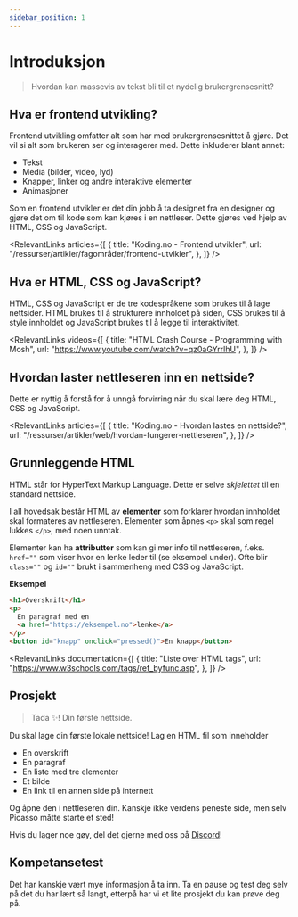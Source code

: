 ```yaml
---
sidebar_position: 1
---
```



# Introduksjon

> Hvordan kan massevis av tekst bli til et nydelig brukergrensesnitt?

## Hva er frontend utvikling?

Frontend utvikling omfatter alt som har med brukergrensesnittet å gjøre. Det vil si alt som brukeren ser og interagerer med. Dette inkluderer blant annet:

- Tekst
- Media (bilder, video, lyd)
- Knapper, linker og andre interaktive elementer
- Animasjoner

Som en frontend utvikler er det din jobb å ta designet fra en designer og gjøre det om til kode som kan kjøres i en nettleser. Dette gjøres ved hjelp av HTML, CSS og JavaScript.

<RelevantLinks
  articles={[
    {
      title: "Koding.no - Frontend utvikler",
      url: "/ressurser/artikler/fagområder/frontend-utvikler",
    },
  ]}
/>

## Hva er HTML, CSS og JavaScript?

HTML, CSS og JavaScript er de tre kodespråkene som brukes til å lage nettsider. HTML brukes til å strukturere innholdet på siden, CSS brukes til å style innholdet og JavaScript brukes til å legge til interaktivitet.

<RelevantLinks
  videos={[
    {
      title: "HTML Crash Course - Programming with Mosh",
      url: "https://www.youtube.com/watch?v=qz0aGYrrlhU",
    },
  ]}
/>

## Hvordan laster nettleseren inn en nettside?

Dette er nyttig å forstå for å unngå forvirring når du skal lære deg HTML, CSS og JavaScript.

<RelevantLinks
  articles={[
    {
      title: "Koding.no - Hvordan lastes en nettside?",
      url: "/ressurser/artikler/web/hvordan-fungerer-nettleseren",
    },
  ]}
/>

## Grunnleggende HTML

HTML står for HyperText Markup Language. Dette er selve _skjelettet_ til en standard nettside.

I all hovedsak består HTML av **elementer** som forklarer hvordan innholdet skal formateres av nettleseren.
Elementer som åpnes `<p>` skal som regel lukkes `</p>`, med noen unntak.

Elementer kan ha **attributter** som kan gi mer info til nettleseren, f.eks. `href=""` som viser hvor en lenke leder til (se eksempel under).
Ofte blir `class=""` og `id=""` brukt i sammenheng med CSS og JavaScript.

**Eksempel**

```html
<h1>Overskrift</h1>
<p>
  En paragraf med en
  <a href="https://eksempel.no">lenke</a>
</p>
<button id="knapp" onclick="pressed()">En knapp</button>
```

<RelevantLinks
  documentation={[
    {
      title: "Liste over HTML tags",
      url: "https://www.w3schools.com/tags/ref_byfunc.asp",
    },
  ]}
/>

## Prosjekt

> Tada ✨! Din første nettside.

Du skal lage din første lokale nettside! Lag en HTML fil som inneholder

- En overskrift
- En paragraf
- En liste med tre elementer
- Et bilde
- En link til en annen side på internett

Og åpne den i nettleseren din. Kanskje ikke verdens peneste side,
men selv Picasso måtte starte et sted!

Hvis du lager noe gøy, del det gjerne med oss på [Discord](https://discord.gg/gxtAr4SzWs)!

## Kompetansetest

Det har kanskje vært mye informasjon å ta inn. Ta en pause og test deg selv på det du har lært så langt, etterpå har vi et lite prosjekt du kan prøve deg på.

<Test />
